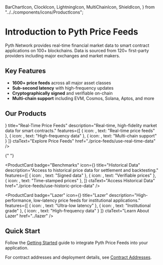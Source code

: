   BarChartIcon,
  ClockIcon,
  LightningIcon,
  MultiChainIcon,
  ShieldIcon,
} from "../../components/icons/ProductIcons";

# Introduction to Pyth Price Feeds

Pyth Network provides real-time financial market data to smart contract applications on 100+ blockchains.
Data is sourced from 120+ first-party providers including major exchanges and market makers.

## Key Features

- **1600+ price feeds** across all major asset classes
- **Sub-second latency** with high-frequency updates
- **Cryptographically signed** and verifiable on-chain
- **Multi-chain support** including EVM, Cosmos, Solana, Aptos, and more

## Our Products

<div className="grid grid-cols-1 md:grid-cols-2 lg:grid-cols-2 gap-8 mb-12">
  <ProductCard
    badge="Core"
    icon={<BarChartIcon />}
    title="Real-Time Price Feeds"
    description="Real-time, high-fidelity market data for smart contracts."
    features={[
      { icon: <ClockIcon />, text: "Real-time price feeds" },
      { icon: <BarChartIcon />, text: "High-frequency data" },
      { icon: <MultiChainIcon />, text: "Multi-chain support" }
    ]}
    ctaText="Explore Price Feeds"
    href="./price-feeds/use-real-time-data"
  />

{" "}

<ProductCard
  badge="Benchmarks"
  icon={<ClockIcon />}
  title="Historical Data"
  description="Access to historical price data for settlement and backtesting."
  features={[
    { icon: <BarChartIcon />, text: "Signed data" },
    { icon: <ShieldIcon />, text: "Verifiable prices" },
    { icon: <ClockIcon />, text: "Time-stamped prices" },
  ]}
  ctaText="Access Historical Data"
  href="./price-feeds/use-historic-price-data"
/>

  <ProductCard
    badge="Lazer"
    icon={<LightningIcon />}
    title="Lazer"
    description="High-performance, low-latency price feeds for institutional applications."
    features={[
      { icon: <LightningIcon />, text: "Ultra-low latency" },
      { icon: <ShieldIcon />, text: "Institutional grade" },
      { icon: <BarChartIcon />, text: "High-frequency data" }
    ]}
    ctaText="Learn About Lazer"
    href="../lazer"
  />
</div>

## Quick Start

Follow the [Getting Started](price-feeds/getting-started.mdx) guide to integrate Pyth Price Feeds into your application.

For contract addresses and deployment details, see [Contract Addresses](./price-feeds/contract-addresses).
